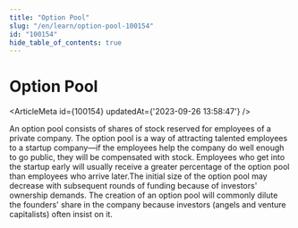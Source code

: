 ```yaml
---
title: "Option Pool"
slug: "/en/learn/option-pool-100154"
id: "100154"
hide_table_of_contents: true
---
```



# Option Pool

<ArticleMeta id={100154} updatedAt={'2023-09-26 13:58:47'} />
<div className='border-solid border-b border-t-0 my-4 border-[var(--ifm-color-gray-300)]' />

An option pool consists of shares of stock reserved for employees of a private company. The option pool is a way of attracting talented employees to a startup company—if the employees help the company do well enough to go public, they will be compensated with stock. Employees who get into the startup early will usually receive a greater percentage of the option pool than employees who arrive later.The initial size of the option pool may decrease with subsequent rounds of funding because of investors' ownership demands. The creation of an option pool will commonly dilute the founders' share in the company because investors (angels and venture capitalists) often insist on it.
